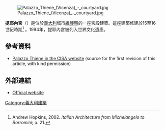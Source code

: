 [[Image:Palazzo_Thiene_(Vicenza)_-_courtyard.jpg|thumb]]

'''提耶內宮'''（{{lang-it|Palazzo Thiene}}）是位於[[義大利|義大利]]城市[[維琴察|維琴察]]的一座宮殿建築。這座建築修建於15至16世紀時期<ref>Andrew Hopkins, 2002. ''Italian Architecture from Michelangelo to Borromini''; p. 21.</ref> 。1994年，提耶內宮被列入世界文化遺產。
==參考資料==
<references />
*[https://web.archive.org/web/20071212100113/http://www.cisapalladio.org/veneto/scheda.php?architettura=62&sezione=4&lingua=e Palazzo Thiene in the CISA website] (source for the first revision of this article, with kind permission)
==外部連結==
*[https://web.archive.org/web/20051230142904/http://www.palazzothiene.it/ Official website]
{{coord|45|32|54|N|11|32|46|E|region:IT-VI_type:landmark_source:kolossus-nowiki|display=title}}
[[Category:義大利建築|Category:義大利建築]]